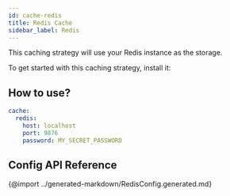 ```yaml
---
id: cache-redis
title: Redis Cache
sidebar_label: Redis
---
```


This caching strategy will use your Redis instance as the storage.

To get started with this caching strategy, install it:

<PackageInstall packages="@graphql-mesh/cache-redis" />

## How to use?

```yaml
cache:
  redis:
    host: localhost
    port: 9876
    password: MY_SECRET_PASSWORD
```

## Config API Reference

{@import ../generated-markdown/RedisConfig.generated.md}
